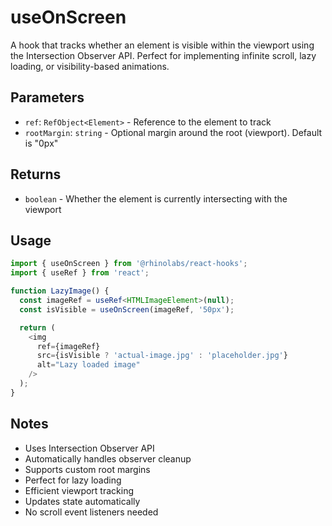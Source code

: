 # useOnScreen

A hook that tracks whether an element is visible within the viewport using the Intersection Observer API. Perfect for implementing infinite scroll, lazy loading, or visibility-based animations.

## Parameters

- `ref`: `RefObject<Element>` - Reference to the element to track
- `rootMargin`: `string` - Optional margin around the root (viewport). Default is "0px"

## Returns

- `boolean` - Whether the element is currently intersecting with the viewport

## Usage

```typescript
import { useOnScreen } from '@rhinolabs/react-hooks';
import { useRef } from 'react';

function LazyImage() {
  const imageRef = useRef<HTMLImageElement>(null);
  const isVisible = useOnScreen(imageRef, '50px');

  return (
    <img
      ref={imageRef}
      src={isVisible ? 'actual-image.jpg' : 'placeholder.jpg'}
      alt="Lazy loaded image"
    />
  );
}
```

## Notes

- Uses Intersection Observer API
- Automatically handles observer cleanup
- Supports custom root margins
- Perfect for lazy loading
- Efficient viewport tracking
- Updates state automatically
- No scroll event listeners needed

